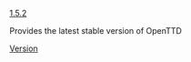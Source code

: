 [[en/Archive/OpenTTD/OpenTTD 1.5.2|1.5.2]]<noinclude>


Provides the latest stable version of OpenTTD
[[Category:en/Templates|Version]]</noinclude>
